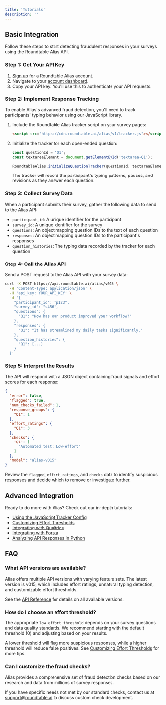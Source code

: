 ```yaml
---
title: 'Tutorials'
description: ''
---
```


## Basic Integration

Follow these steps to start detecting fraudulent responses in your surveys using the Roundtable Alias API.

### Step 1: Get Your API Key

1. [Sign up](https://app.roundtable.ai/sign-up) for a Roundtable Alias account.
2. Navigate to your [account dashboard](https://app.roundtable.ai/account).
3. Copy your API key. You'll use this to authenticate your API requests.

### Step 2: Implement Response Tracking

To enable Alias's advanced fraud detection, you'll need to track participants' typing behavior using our JavaScript library.

1. Include the Roundtable Alias tracker script on your survey pages:

   ```html
   <script src="https://cdn.roundtable.ai/alias/v1/tracker.js"></script>
   ```

2. Initialize the tracker for each open-ended question:

   ```js
   const questionId = 'Q1';
   const textareaElement = document.getElementById('textarea-Q1');
   
   RoundtableAlias.initializeQuestionTracker(questionId, textareaElement);
   ```

   The tracker will record the participant's typing patterns, pauses, and revisions as they answer each question.

### Step 3: Collect Survey Data

When a participant submits their survey, gather the following data to send to the Alias API:

- `participant_id`: A unique identifier for the participant
- `survey_id`: A unique identifier for the survey
- `questions`: An object mapping question IDs to the text of each question
- `responses`: An object mapping question IDs to the participant's responses
- `question_histories`: The typing data recorded by the tracker for each question

### Step 4: Call the Alias API

Send a POST request to the Alias API with your survey data:

```bash
curl -X POST https://api.roundtable.ai/alias/v015 \
  -H 'Content-Type: application/json' \
  -H 'api_key: YOUR_API_KEY' \
  -d '{
    "participant_id": "p123",
    "survey_id": "s456",
    "questions": {
      "Q1": "How has our product improved your workflow?"
    },
    "responses": {
      "Q1": "It has streamlined my daily tasks significantly."
    },
    "question_histories": {
      "Q1": [...]
    }
  }'
```

### Step 5: Interpret the Results

The API will respond with a JSON object containing fraud signals and effort scores for each response:

```json
{
  "error": false,
  "flagged": true,
  "num_checks_failed": 1,
  "response_groups": {
    "Q1": 1
  },
  "effort_ratings": {
    "Q1": 3
  },
  "checks": {
    "Q1": [
      "Automated test: Low-effort"
    ]
  },
  "model": "alias-v015"
}
```

Review the `flagged`, `effort_ratings`, and `checks` data to identify suspicious responses and decide which to remove or investigate further.

## Advanced Integration

Ready to do more with Alias? Check out our in-depth tutorials:

- [Using the JavaScript Tracker Config](integration#javascript)
- [Customizing Effort Thresholds](effort-thresholds) 
- [Integrating with Qualtrics](integration#qualtrics)
- [Integrating with Forsta](integration#forsta)
- [Analyzing API Responses in Python](python-analysis)

## FAQ

### What API versions are available?

Alias offers multiple API versions with varying feature sets. The latest version is v015, which includes effort ratings, unnatural typing detection, and customizable effort thresholds. 

See the [API Reference](#api-reference) for details on all available versions.

### How do I choose an effort threshold?

The appropriate `low_effort_threshold` depends on your survey questions and data quality standards. We recommend starting with the default threshold (0) and adjusting based on your results. 

A lower threshold will flag more suspicious responses, while a higher threshold will reduce false positives. See [Customizing Effort Thresholds](#effort-thresholds) for more tips.

### Can I customize the fraud checks?

Alias provides a comprehensive set of fraud detection checks based on our research and data from millions of survey responses. 

If you have specific needs not met by our standard checks, contact us at support@roundtable.ai to discuss custom check development.